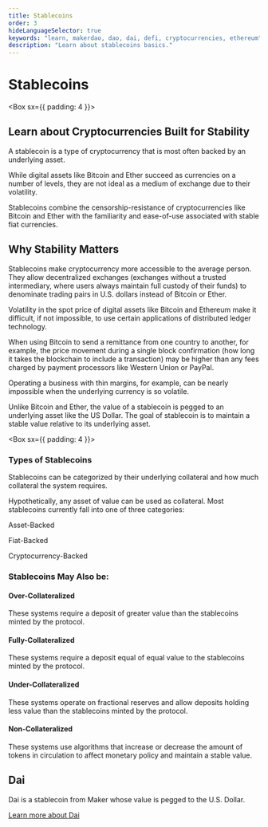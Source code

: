 ```yaml
---
title: Stablecoins
order: 3
hideLanguageSelector: true
keywords: "learn, makerdao, dao, dai, defi, cryptocurrencies, ethereum"
description: "Learn about stablecoins basics."
---
```


# Stablecoins

<Box sx={{ padding: 4 }}>

## Learn about Cryptocurrencies Built for Stability

A stablecoin is a type of cryptocurrency that is most often backed by an underlying asset.

While digital assets like Bitcoin and Ether succeed as currencies on a number of levels, they are not ideal as a medium of exchange due to their volatility.

Stablecoins combine the censorship-resistance of cryptocurrencies like Bitcoin and Ether with the familiarity and ease-of-use associated with stable fiat currencies.

</Box>

## Why Stability Matters

Stablecoins make cryptocurrency more accessible to the average person. They allow decentralized exchanges (exchanges without a trusted intermediary, where users always maintain full custody of their funds) to denominate trading pairs in U.S. dollars instead of Bitcoin or Ether.

Volatility in the spot price of digital assets like Bitcoin and Ethereum make it difficult, if not impossible, to use certain applications of distributed ledger technology.

When using Bitcoin to send a remittance from one country to another, for example, the price movement during a single block confirmation (how long it takes the blockchain to include a transaction) may be higher than any fees charged by payment processors like Western Union or PayPal. 

Operating a business with thin margins, for example, can be nearly impossible when the underlying currency is so volatile.

Unlike Bitcoin and Ether, the value of a stablecoin is pegged to an underlying asset like the US Dollar. The goal of stablecoin is to maintain a stable value relative to its underlying asset.

<Box sx={{ padding: 4 }}>

### Types of Stablecoins

Stablecoins can be categorized by their underlying collateral and how much collateral the system requires.

Hypothetically, any asset of value can be used as collateral. Most stablecoins currently fall into one of three categories:

<List>

Asset-Backed

Fiat-Backed

Cryptocurrency-Backed

</List>

</Box>

### Stablecoins May Also be:

<List>

<Box>

#### Over-Collateralized 
These systems require a deposit of greater value than the stablecoins minted by the protocol.

</Box>

<Box>

#### Fully-Collateralized 
These systems require a deposit equal of equal value to the stablecoins minted by the protocol.

</Box>

<Box>

#### Under-Collateralized 
These systems operate on fractional reserves and allow deposits holding less value than the stablecoins minted by the protocol.

</Box>

<Box>

#### Non-Collateralized 
These systems use algorithms that increase or decrease the amount of tokens in circulation to affect monetary policy and maintain a stable value.

</Box>

</List>

## Dai 

Dai is a stablecoin from Maker whose value is pegged to the U.S. Dollar.


<CTA>

<Link>

[Learn more about Dai](/learn/Dai/index/)

</Link>

</CTA>

